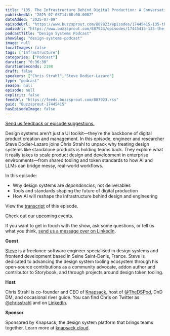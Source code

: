 ```yaml
---
title: "135. The Infrastructure Behind Digital Production: A Conversation with Steve Dodier-Lazaro"
publishedAt: "2025-07-08T14:00:00.000Z"
dateAdded: "2025-07-09"
episodeUrl: "https://www.buzzsprout.com/887923/episodes/17445415-135-the-infrastructure-behind-digital-production-a-conversation-with-steve-dodier-lazaro.mp3"
audioUrl: "https://www.buzzsprout.com/887923/episodes/17445415-135-the-infrastructure-behind-digital-production-a-conversation-with-steve-dodier-lazaro.mp3"
podcastTitle: "Design Systems Podcast"
showSlug: "design-systems-podcast"
image: null
localImages: false
tags: ["Infrastructure"]
categories: ["Podcast"]
duration: "0:36:38"
durationSeconds: 2198
draft: false
speakers: ["Chris Strahl","Steve Dodier-Lazaro"]
type: "podcast"
season: null
episode: null
explicit: false
feedUrl: "https://feeds.buzzsprout.com/887923.rss"
guid: "Buzzsprout-17445415"
hasEpisodeImage: false
---
```

[Send us feedback or episode suggestions.](https://www.buzzsprout.com/twilio/text_messages/887923/open_sms)

Design systems aren’t just a UI toolkit—they’re the backbone of digital product creation and management. In this episode, engineer and researcher Steve Dodier-Lazaro joins Chris Strahl to unpack why treating design systems like standalone products is holding teams back. They explore what it really takes to scale product design and development in enterprise environments—from shared tooling and token standards to how AI and LLMs can bridge messy, real-world workflows.

In this episode:

-   Why design systems are _dependencies_, not deliverables
-   Tools and standards shaping the future of digital production
-   How AI will reshape the infrastructure behind design and engineering

View the [transcript](https://docs.google.com/document/d/1AjoDrzWJNnBvnEuFTB2qTsaqon0Kd1pnVrI4vAtIicw/edit?usp=sharing) of this episode.

Check out our [upcoming events](https://www.knapsack.cloud/events).

If you want to get in touch with the show, ask some questions, or tell us what you think, [send us a message over on LinkedIn](https://www.linkedin.com/showcase/design-systems-podcast/?viewAsMember=true).

**Guest**

[Steve](https://www.linkedin.com/in/stevedodierlazaro/?originalSubdomain=fr) is a freelance software engineer specialised in design systems and frontend development based in Seine Saint-Denis, France. Steve is dedicated to advancing the design system tooling ecosystem through his open-source contributions as a community advocate, addon author and contributor to Storybook, and through projects around design token tooling.

**Host**

Chris Strahl is co-founder and CEO of [Knapsack](https://www.knapsack.cloud/), host of [@TheDSPod](https://twitter.com/thedspod), DnD DM, and occasional river guide. You can find Chris on Twitter as [@chrisstrahl](https://twitter.com/chrisstrahl) and on [LinkedIn](https://www.linkedin.com/in/chrisstrahl/).

**Sponsor**

Sponsored by Knapsack, the design system platform that brings teams together. Learn more at [knapsack.cloud](https://www.knapsack.cloud/?utm_source=podcast).
